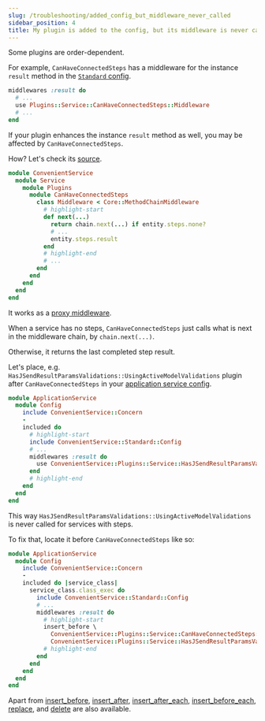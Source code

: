 ```yaml
---
slug: /troubleshooting/added_config_but_middleware_never_called
sidebar_position: 4
title: My plugin is added to the config, but its middleware is never called
---
```


Some plugins are order-dependent.

For example, `CanHaveConnectedSteps` has a middleware for the instance `result` method in the [`Standard` config](https://github.com/marian13/convenient_service/blob/main/lib/convenient_service/service/configs/standard.rb).

```ruby
middlewares :result do
  # ...
  use Plugins::Service::CanHaveConnectedSteps::Middleware
  # ...
end
```

If your plugin enhances the instance `result` method as well, you may be affected by `CanHaveConnectedSteps`.

How? Let's check its [source](https://github.com/marian13/convenient_service/blob/main/lib/convenient_service/service/plugins/can_have_connected_steps/middleware.rb).

```ruby
module ConvenientService
  module Service
    module Plugins
      module CanHaveConnectedSteps
        class Middleware < Core::MethodChainMiddleware
          # highlight-start
          def next(...)
            return chain.next(...) if entity.steps.none?
            # ...
            entity.steps.result
          end
          # highlight-end
          # ...
        end
      end
    end
  end
end
```

It works as a [proxy middleware](/glossary/advanced/proxy_middleware).

When a service has no steps, `CanHaveConnectedSteps` just calls what is next in the middleware chain, by `chain.next(...)`.

Otherwise, it returns the last completed step result.

Let's place, e.g. `HasJSendResultParamsValidations::UsingActiveModelValidations` plugin after `CanHaveConnectedSteps` in your [application service config](/tldr).

```ruby
module ApplicationService
  module Config
    include ConvenientService::Concern
    -
    included do
      # highlight-start
      include ConvenientService::Standard::Config
      # ...
      middlewares :result do
        use ConvenientService::Plugins::Service::HasJSendResultParamsValidations::UsingActiveModelValidations::Middleware
      end
      # highlight-end
    end
  end
end
```

This way `HasJSendResultParamsValidations::UsingActiveModelValidations` is never called for services with steps.

To fix that, locate it before `CanHaveConnectedSteps` like so:

```ruby
module ApplicationService
  module Config
    include ConvenientService::Concern
    -
    included do |service_class|
      service_class.class_exec do
        include ConvenientService::Standard::Config
        # ...
        middlewares :result do
          # highlight-start
          insert_before \
            ConvenientService::Plugins::Service::CanHaveConnectedSteps::Middleware,
            ConvenientService::Plugins::Service::HasJSendResultParamsValidations::UsingActiveModelValidations::Middleware
          # highlight-end
        end
      end
    end
  end
end
```

Apart from [insert_before](https://github.com/Ibsciss/ruby-middleware/tree/v0.4.2#insert-before), [insert_after](https://github.com/Ibsciss/ruby-middleware/tree/v0.4.2#insert-after), [insert_after_each](https://github.com/Ibsciss/ruby-middleware/tree/v0.4.2#insert-after-each), [insert_before_each](https://github.com/Ibsciss/ruby-middleware/tree/v0.4.2#insert-before-each), [replace](https://github.com/Ibsciss/ruby-middleware/tree/v0.4.2#replace), and [delete](https://github.com/Ibsciss/ruby-middleware/tree/v0.4.2#delete) are also available.
